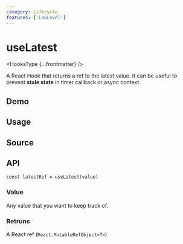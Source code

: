 ```yaml
---
category: Lifecycle
features: ['LowLevel']
---
```


# useLatest


<HooksType {...frontmatter} />

A React Hook that returns a ref to the latest value. It can be useful to prevent **stale state** in timer callback or async context.

## Demo


<App />

## Usage



## Source


<Source />

## API

```tsx
const latestRef = useLatest(value)
```

### Value

Any value that you want to keep track of.

### Retruns

A React ref (`React.MutableRefObject<T>`)
